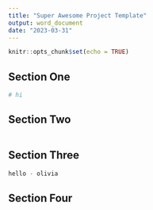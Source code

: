 ```yaml
---
title: "Super Awesome Project Template"
output: word_document
date: "2023-03-31"
---
```


```r
knitr::opts_chunk$set(echo = TRUE)
```

## Section One

```r
# hi
```


## Section Two

```r

```

## Section Three

```r

hello - olivia

```



## Section Four

```r

```